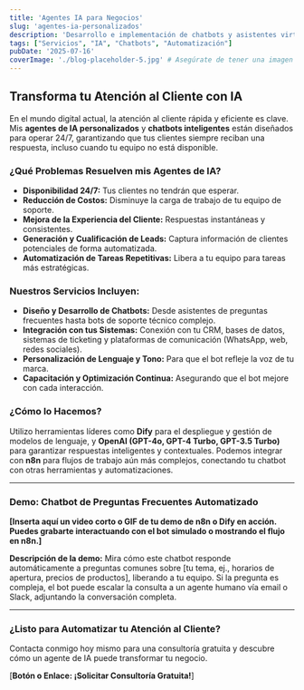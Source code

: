 ```yaml
---
title: 'Agentes IA para Negocios'
slug: 'agentes-ia-personalizados'
description: 'Desarrollo e implementación de chatbots y asistentes virtuales inteligentes para mejorar la atención al cliente, automatizar soporte y generar leads.'
tags: ["Servicios", "IA", "Chatbots", "Automatización"]
pubDate: '2025-07-16'
coverImage: './blog-placeholder-5.jpg' # Asegúrate de tener una imagen representativa
---
```


## Transforma tu Atención al Cliente con IA

En el mundo digital actual, la atención al cliente rápida y eficiente es clave. Mis **agentes de IA personalizados** y **chatbots inteligentes** están diseñados para operar 24/7, garantizando que tus clientes siempre reciban una respuesta, incluso cuando tu equipo no está disponible.

### ¿Qué Problemas Resuelven mis Agentes de IA?

* **Disponibilidad 24/7:** Tus clientes no tendrán que esperar.
* **Reducción de Costos:** Disminuye la carga de trabajo de tu equipo de soporte.
* **Mejora de la Experiencia del Cliente:** Respuestas instantáneas y consistentes.
* **Generación y Cualificación de Leads:** Captura información de clientes potenciales de forma automatizada.
* **Automatización de Tareas Repetitivas:** Libera a tu equipo para tareas más estratégicas.

### Nuestros Servicios Incluyen:

* **Diseño y Desarrollo de Chatbots:** Desde asistentes de preguntas frecuentes hasta bots de soporte técnico complejo.
* **Integración con tus Sistemas:** Conexión con tu CRM, bases de datos, sistemas de ticketing y plataformas de comunicación (WhatsApp, web, redes sociales).
* **Personalización de Lenguaje y Tono:** Para que el bot refleje la voz de tu marca.
* **Capacitación y Optimización Continua:** Asegurando que el bot mejore con cada interacción.

### ¿Cómo lo Hacemos?

Utilizo herramientas líderes como **Dify** para el despliegue y gestión de modelos de lenguaje, y **OpenAI (GPT-4o, GPT-4 Turbo, GPT-3.5 Turbo)** para garantizar respuestas inteligentes y contextuales. Podemos integrar con **n8n** para flujos de trabajo aún más complejos, conectando tu chatbot con otras herramientas y automatizaciones.

---

### **Demo: Chatbot de Preguntas Frecuentes Automatizado**

**[Inserta aquí un video corto o GIF de tu demo de n8n o Dify en acción. Puedes grabarte interactuando con el bot simulado o mostrando el flujo en n8n.]**

**Descripción de la demo:** Mira cómo este chatbot responde automáticamente a preguntas comunes sobre [tu tema, ej., horarios de apertura, precios de productos], liberando a tu equipo. Si la pregunta es compleja, el bot puede escalar la consulta a un agente humano vía email o Slack, adjuntando la conversación completa.

---

### ¿Listo para Automatizar tu Atención al Cliente?

Contacta conmigo hoy mismo para una consultoría gratuita y descubre cómo un agente de IA puede transformar tu negocio.

[**Botón o Enlace: ¡Solicitar Consultoría Gratuita!**]